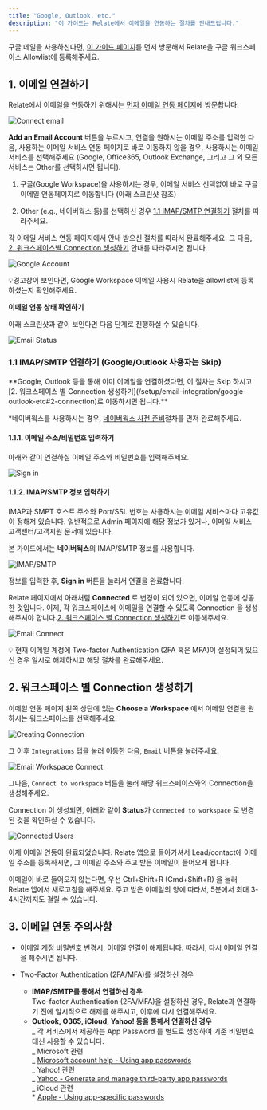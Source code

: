 ```yaml
---
title: "Google, Outlook, etc."
description: "이 가이드는 Relate에서 이메일을 연동하는 절차를 안내드립니다."
---
```


<Warning>

구글 메일을 사용하신다면, [이 가이드 페이지](https://relate.kr/docs/setup/register-google-api-allowlist)를 먼저 방문해서 Relate을 구글 워크스페이스 Allowlist에 등록해주세요.

</Warning>

## 1. 이메일 연결하기

Relate에서 이메일을 연동하기 위해서는 [먼저 이메일 연동 페이지](https://app.relate.so/services)에 방문합니다.

![Connect email](/docs/images/setup/connect-email.png)

**Add an Email Account** 버튼을 누르시고, 연결을 원하시는 이메일 주소를 입력한 다음, 사용하는 이메일 서비스 연동 페이지로 바로 이동하지 않을 경우, 사용하시는 이메일 서비스를 선택해주세요 (Google, Office365, Outlook Exchange, 그리고 그 외 모든 서비스는 Other를 선택하시면 됩니다).

1. 구글(Google Workspace)을 사용하시는 경우, 이메일 서비스 선택없이 바로 구글 이메일 연동페이지로 이동합니다 (아래 스크린샷 참조)

2. Other (e.g., 네이버웍스 등)를 선택하신 경우 [1.1 IMAP/SMTP 연결하기](/setup/email-integration/google-outlook-etc#1-1-imap-smtp-google-outlook-skip) 절차를 따라주세요.

각 이메일 서비스 연동 페이지에서 안내 받으신 절차를 따라서 완료해주세요. 그 다음, [2. 워크스페이스별 Connection 생성하기](/setup/email-integration/google-outlook-etc#2-connection) 안내를 따라주시면 됩니다.

![Google Account](/docs/images/setup/google-account-access.png)

<Check>
  💡경고창이 보인다면, Google Workspace 이메일 사용시 Relate을 allowlist에
  등록하셨는지 확인해주세요.
</Check>

**이메일 연동 상태 확인하기**

아래 스크린샷과 같이 보인다면 다음 단계로 진행하실 수 있습니다.

![Email Status](/docs/images/setup/email-status.png)

### 1.1 IMAP/SMTP 연결하기 (Google/Outlook 사용자는 Skip)

<Warning>
**Google, Outlook 등을 통해 이미 이메일을 연결하셨다면, 이 절차는 Skip 하시고[2. 워크스페이스 별 Connection 생성하기](/setup/email-integration/google-outlook-etc#2-connection)로 이동하시면 됩니다.**

\*네이버웍스를 사용하시는 경우, [네이버웍스 사전 준비](/setup/email-integration/naverworks-lineworks)절차를 먼저 완료해주세요.

</Warning>

#### 1.1.1. 이메일 주소/비밀번호 입력하기

아래와 같이 연결하실 이메일 주소와 비밀번호를 입력해주세요.

![Sign in](/docs/images/setup/sign-in.png)

#### 1.1.2. IMAP/SMTP 정보 입력하기

IMAP과 SMPT 호스트 주소와 Port/SSL 번호는 사용하시는 이메일 서비스마다 고유값이 정해져 있습니다. 일반적으로 Admin 페이지에 해당 정보가 있거나, 이메일 서비스 고객센터/고객지원 문서에 있습니다.

본 가이드에서는 **네이버웍스**의 IMAP/SMTP 정보를 사용합니다.

![IMAP/SMTP](/docs/images/setup/imap-smtp-info.png)

정보를 입력한 후, **Sign in** 버튼을 눌러서 연결을 완료합니다.

Relate 페이지에서 아래처럼 **Connected** 로 변경이 되어 있으면, 이메일 연동에 성공한 것입니다. 이제, 각 워크스페이스에 이메일을 연결할 수 있도록 Connection 을 생성해주셔야 합니다.[2. 워크스페이스 별 Connection 생성하기](/setup/email-integration/google-outlook-etc#2-connection)로 이동해주세요.

![Email Connect](/docs/images/setup/email-connected.png)

<Note>
  💡 현재 이메일 계정에 Two-factor Authentication (2FA 혹은 MFA)이 설정되어
  있으신 경우 일시로 해제하시고 해당 절차를 완료해주세요.
</Note>

## 2\. 워크스페이스 별 Connection 생성하기

이메일 연동 페이지 왼쪽 상단에 있는 **Choose a Workspace** 에서 이메일 연결을 원하시는 워크스페이스를 선택해주세요.

![Creating Connection](/docs/images/setup/creating-connections-workspaces.png)

그 이후 `Integrations` 탭을 눌러 이동한 다음, `Email` 버튼을 눌러주세요.

![Email Workspace Connect](/docs/images/setup/email-workspace-connect.png)

그다음, `Connect to workspace` 버튼을 눌러 해당 워크스페이스와의 Connection을 생성해주세요.

Connection 이 생성되면, 아래와 같이 **Status**가 `Connected to workspace` 로 변경된 것을 확인하실 수 있습니다.

![Connected Users](/docs/images/setup/connected-users.png)

이제 이메일 연동이 완료되었습니다. Relate 앱으로 돌아가셔서 Lead/contact에 이메일 주소를 등록하시면, 그 이메일 주소와 주고 받은 이메일이 들어오게 됩니다.

<Note>
  이메일이 바로 들어오지 않는다면, 우선 Ctrl+Shift+R (Cmd+Shift+R) 을 눌러
  Relate 앱에서 새로고침을 해주세요. 주고 받은 이메일의 양에 따라서, 5분에서
  최대 3-4시간까지도 걸릴 수 있습니다.
</Note>

## 3\. 이메일 연동 주의사항

- 이메일 계정 비밀번호 변경시, 이메일 연결이 해제됩니다. 따라서, 다시 이메일 연결을 해주시면 됩니다.

- Two-Factor Authentication (2FA/MFA)를 설정하신 경우
  - **IMAP/SMTP를 통해서 연결하신 경우**  
    Two-factor Authentication (2FA/MFA)을 설정하신 경우, Relate과 연결하기 전에 일시적으로 해제를 해주시고, 이후에 다시 연결해주세요.
  - **Outlook, O365, iCloud, Yahoo! 등을 통해서 연결하신 경우**  
     _ 각 서비스에서 제공하는 App Password 를 별도로 생성하여 기존 비밀번호 대신 사용할 수 있습니다.  
     _ Microsoft 관련  
     _ [Microsoft account help - Using app passwords](https://support.microsoft.com/en-us/account-billing/using-app-passwords-with-apps-that-don-t-support-two-step-verification-5896ed9b-4263-e681-128a-a6f2979a7944)  
     _ Yahoo! 관련  
     _ [Yahoo - Generate and manage third-party app passwords](https://help.yahoo.com/kb/learn-generate-password-sln15241.html)  
     _ iCloud 관련  
     \* [Apple - Using app-specific passwords](https://support.apple.com/en-us/HT204397)
